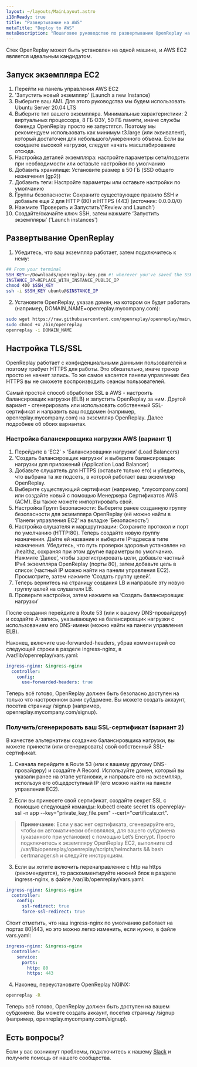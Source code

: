 ```yaml
---
layout: ~/layouts/MainLayout.astro
i18nReady: true
title: "Развертывание на AWS"
metaTitle: "Deploy to AWS"
metaDescription: "Пошаговое руководство по развертыванию OpenReplay на Amazon AWS"
---
```


<YoutubeVideo title="Смотрите, как развернуть OpenReplay в вашей инфраструктуре AWS (на английском языке)"
							description="Если вы не хотите читать, вы можете следовать этому видеоуроку, который покажет, как развернуть OpenReplay на AWS"
							videoURL="https://www.youtube.com/watch?v=0-02jJyL4_A"
/>


Стек OpenReplay может быть установлен на одной машине, и AWS EC2 является идеальным кандидатом.

## Запуск экземпляра EC2

1. Перейти на панель управления AWS EC2
2. 'Запустить новый экземпляр' (Launch a new Instance)
3. Выберите ваш AMI. Для этого руководства мы будем использовать Ubuntu Server 20.04 LTS
4. Выберите тип вашего экземпляра. Минимальные характеристики: 2 виртуальных процессора, 8 ГБ ОЗУ, 50 ГБ памяти, иначе службы бэкенда OpenReplay просто не запустятся. Поэтому мы рекомендуем использовать как минимум t3.large (или эквивалент), который достаточен для небольшого/умеренного объема. Если вы ожидаете высокой нагрузки, следует начать масштабирование отсюда.
5. Настройка деталей экземпляра: настройте параметры сети/подсети при необходимости или оставьте настройки по умолчанию
6. Добавить хранилище: Установите размер в 50 ГБ (SSD общего назначения (gp2))
7. Добавить теги: Настройте параметры или оставьте настройки по умолчанию
8. Группы безопасности: Сохраните существующее правило SSH и добавьте еще 2 для HTTP (80) и HTTPS (443) (источник: 0.0.0.0/0)
9. Нажмите ‘Проверить и Запустить’('Review and Launch')
10. Создайте/скачайте ключ SSH, затем нажмите ‘Запустить экземпляры’ ('Launch instances')

## Развертывание OpenReplay

1. Убедитесь, что ваш экземпляр работает, затем подключитесь к нему:

```bash
## From your terminal
SSH_KEY=~/Downloads/openreplay-key.pem #! wherever you've saved the SSH key
INSTANCE_IP=REPLACE_WITH_INSTANCE_PUBLIC_IP
chmod 400 $SSH_KEY
ssh -i $SSH_KEY ubuntu@$INSTANCE_IP
```

2. Установите OpenReplay, указав домен, на котором он будет работать (например, DOMAIN_NAME=openreplay.mycompany.com):

```bash
sudo wget https://raw.githubusercontent.com/openreplay/openreplay/main/scripts/helmcharts/openreplay-cli -O /bin/openreplay 
sudo chmod +x /bin/openreplay
openreplay -i DOMAIN_NAME
```

## Настройка TLS/SSL

OpenReplay работает с конфиденциальными данными пользователей и поэтому требует HTTPS для работы. Это обязательно, иначе трекер просто не начнет запись. То же самое касается панели управления: без HTTPS вы не сможете воспроизводить сеансы пользователей.

Самый простой способ обработки SSL в AWS - настроить балансировщик нагрузки (ELB) и запустить OpenReplay за ним. Другой вариант - сгенерировать или использовать собственный SSL-сертификат и направить ваш поддомен (например, openreplay.mycompany.com) на экземпляр OpenReplay. Далее подробнее об обоих вариантах.

### Настройка балансировщика нагрузки AWS (вариант 1)

1. Перейдите в ‘EC2’ > ‘Балансировщики нагрузки’ (Load Balancers)
2. ‘Создать балансировщик нагрузки’ и выберите балансировщик нагрузки для приложений (Application Load Balancer)
3. Добавьте слушатель для HTTPS (оставьте только его) и убедитесь, что выбрана та же подсеть, в которой работает ваш экземпляр OpenReplay.
4. Выберите существующий сертификат (например, *.mycompany.com) или создайте новый с помощью Менеджера Сертификатов AWS (ACM). Вы также можете импортировать свой.
5. Настройка Групп Безопасности: Выберите ранее созданную группу безопасности для экземпляра OpenReplay (её можно найти в ‘Панели управления EC2’ на вкладке ‘Безопасность’)
6. Настройка слушателя и маршрутизации: Сохраните протокол и порт по умолчанию (HTTP:80). Теперь создайте новую группу назначения. Дайте ей название и выберите IP-адреса в типе назначения. Убедитесь, что путь проверки здоровья установлен на /healthz, сохраняя при этом другие параметры по умолчанию. Нажмите ‘Далее’, чтобы зарегистрировать цели, добавьте частный IPv4 экземпляра OpenReplay (порты 80), затем добавьте цель в список (частный IP можно найти на панели управления EC2). Просмотрите, затем нажмите ‘Создать группу целей’.
7. Теперь вернитесь на страницу создания LB и направьте эту новую группу целей на слушателя LB.
8. Проверьте настройки, затем нажмите на ‘Создать балансировщик нагрузки’

После создания перейдите в Route 53 (или к вашему DNS-провайдеру) и создайте A-запись, указывающую на балансировщик нагрузки с использованием его DNS-имени (можно найти на панели управления ELB).

Наконец, включите use-forwarded-headers, убрав комментарий со следующей строки в разделе ingress-nginx, в /var/lib/openreplay/vars.yaml:

```yaml
ingress-nginx: &ingress-nginx
  controller:
    config:
      use-forwarded-headers: true
```

Теперь всё готово, OpenReplay должен быть безопасно доступен на только что настроенном вами субдомене. Вы можете создать аккаунт, посетив страницу /signup (например, openreplay.mycompany.com/signup).

### Получить/сгенерировать ваш SSL-сертификат (вариант 2)

В качестве альтернативы созданию балансировщика нагрузки, вы можете принести (или сгенерировать) свой собственный SSL-сертификат.

1. Сначала перейдите в Route 53 (или к вашему другому DNS-провайдеру) и создайте A Record. Используйте домен, который вы указали ранее на этапе установки, и направьте его на экземпляр, используя его общедоступный IP (его можно найти на панели управления EC2).

2. Если вы принесете свой сертификат, создайте секрет SSL с помощью следующей команды: kubectl create secret tls openreplay-ssl -n app --key="private_key_file.pem" --cert="certificate.crt".

> **Примечание**: Если у вас нет сертификата, сгенерируйте его, чтобы он автоматически обновлялся, для вашего субдомена (указанного при установке) с помощью Let’s Encrypt. Просто подключитесь к экземпляру OpenReplay EC2, выполните cd /var/lib/openreplay/openreplay/scripts/helmcharts && bash certmanager.sh и следуйте инструкциям.

3. Если вы хотите включить перенаправление с http на https (рекомендуется), то раскомментируйте нижний блок в разделе ingress-nginx, в файле /var/lib/openreplay/vars.yaml:

```yaml
ingress-nginx: &ingress-nginx
  controller:
    config:
      ssl-redirect: true
      force-ssl-redirect: true
```

Стоит отметить, что наш ingress-nginx по умолчанию работает на портах 80|443, но это можно легко изменить, если нужно, в файле vars.yaml:

```yaml
ingress-nginx: &ingress-nginx
  controller:
    service:
      ports:
        http: 80
        https: 443
```

4. Наконец, переустановите OpenReplay NGINX:

```bash
openreplay -R
```

Теперь всё готово, OpenReplay должен быть доступен на вашем субдомене. Вы можете создать аккаунт, посетив страницу /signup (например, openreplay.mycompany.com/signup).

## Есть вопросы?

Если у вас возникнут проблемы, подключитесь к нашему [Slack](https://slack.openreplay.com) и получите помощь от нашего сообщества.
